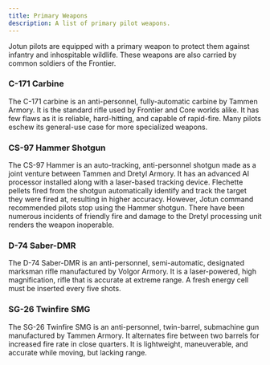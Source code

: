 ```yaml
---
title: Primary Weapons
description: A list of primary pilot weapons.
---
```


Jotun pilots are equipped with a primary weapon to protect them against infantry and inhospitable wildlife. These weapons are also carried by common soldiers of the Frontier.

### C-171 Carbine
The C-171 carbine is an anti-personnel, fully-automatic carbine by Tammen Armory. It is the standard rifle used by Frontier and Core worlds alike. It has few flaws as it is reliable, hard-hitting, and capable of rapid-fire. Many pilots eschew its general-use case for more specialized weapons.

### CS-97 Hammer Shotgun
The CS-97 Hammer is an auto-tracking, anti-personnel shotgun made as a joint venture between Tammen and Dretyl Armory. It has an advanced AI processor installed along with a laser-based tracking device. Flechette pellets fired from the shotgun automatically identify and track the target they were fired at, resulting in higher accuracy. However, Jotun command recommended pilots stop using the Hammer shotgun. There have been numerous incidents of friendly fire and damage to the Dretyl processing unit renders the weapon inoperable.

### D-74 Saber-DMR
The D-74 Saber-DMR is an anti-personnel, semi-automatic, designated marksman rifle manufactured by Volgor Armory. It is a laser-powered, high magnification, rifle that is accurate at extreme range. A fresh energy cell must be inserted every five shots.

### SG-26 Twinfire SMG
The SG-26 Twinfire SMG is an anti-personnel, twin-barrel, submachine gun manufactured by Tammen Armory. It alternates fire between two barrels for increased fire rate in close quarters. It is lightweight, maneuverable, and accurate while moving, but lacking range.